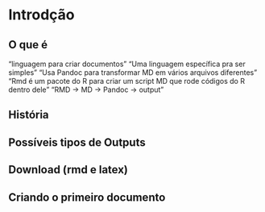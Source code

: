 # Introdção {#intro}

## O que é 

"linguagem para criar documentos"
"Uma linguagem específica pra ser simples"
"Usa Pandoc para transformar MD em vários arquivos diferentes"
"Rmd é um pacote do R para criar um script MD que rode códigos do R dentro dele"
"RMD -> MD -> Pandoc -> output"

## História



## Possíveis tipos de Outputs

## Download (rmd e latex)

## Criando o primeiro documento
